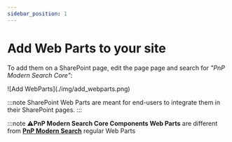 ```yaml
---
sidebar_position: 1
---
```


# Add Web Parts to your site

To add them on a SharePoint page, edit the page page and search for _"PnP Modern Search Core"_: 

<div className='center'> 
    ![Add WebParts](./img/add_webparts.png)
</div>

:::note
SharePoint Web Parts are meant for end-users to integrate them in their SharePoint pages.
:::

:::note
⚠️**PnP Modern Search Core Components Web Parts** are different from **[PnP Modern Search](https://microsoft-search.github.io/pnp-modern-search/)** regular Web Parts